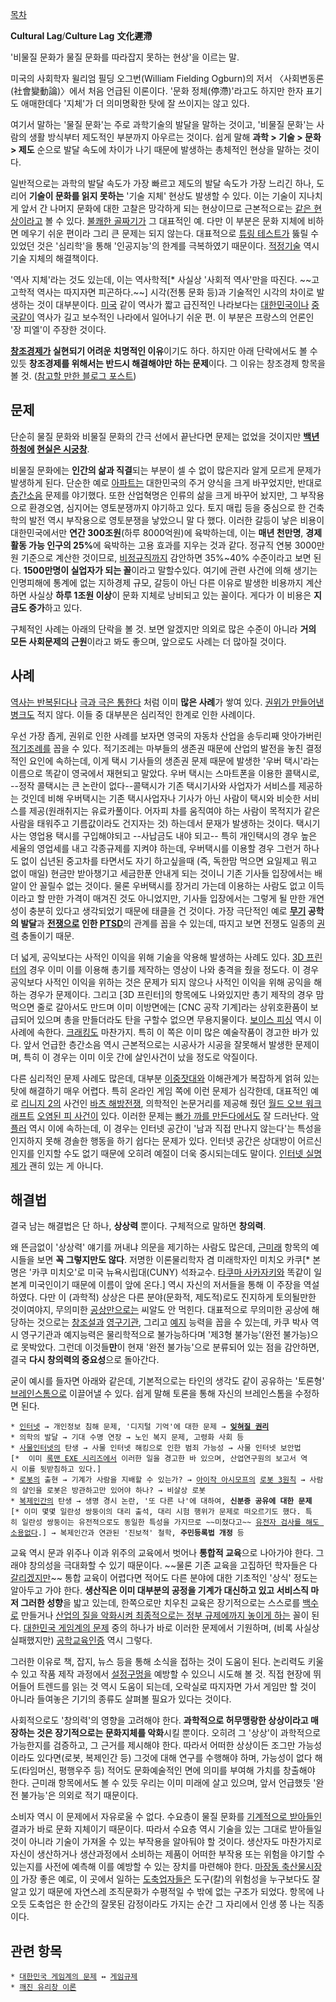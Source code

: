 [[목차]]

'''Cultural Lag'''/'''Culture Lag'''
'''文化遲滯'''

'비물질 문화가 물질 문화를 따라잡지 못하는 현상'을 이르는 말.


미국의 사회학자 윌리엄 필딩 오그번(William Fielding Ogburn)의 저서 〈사회변동론(社會變動論)〉에서 처음 언급된 이론이다. '문화 정체(停滯)'라고도 하지만 한자 표기도 애매한데다 '지체'가 더 의미명확한 탓에 잘 쓰이지는 않고 있다.

여기서 말하는 '물질 문화'는 주로 과학기술의 발달을 말하는 것이고, '비물질 문화'는 사람의 생활 방식부터 제도적인 부분까지 아우르는 것이다. 쉽게 말해 '''과학 > 기술 > 문화 > 제도''' 순으로 발달 속도에 차이가 나기 때문에 발생하는 총체적인 현상을 말하는 것이다.

일반적으로는 과학의 발달 속도가 가장 빠르고 제도의 발달 속도가 가장 느리긴 하나, 도리어 '''기술이 문화를 읽지 못하는''' '기술 지체' 현상도 발생할 수 있다. 이는 기술이 지나치게 앞서 간 나머지 문화에 대한 고찰은 망각하게 되는 현상이므로 근본적으로는 [[극과 극은 통한다|같은 현상]]이라고 볼 수 있다. [[불쾌한 골짜기]]가 그 대표적인 예. 다만 이 부분은 문화 지체에 비하면 메우기 쉬운 편이라 그리 큰 문제는 되지 않는다. 대표적으로 [[튜링 테스트]]가 뚫릴 수 있었던 것은 '심리학'을 통해 '인공지능'의 한계를 극복하였기 때문이다. [[적정기술]] 역시 기술 지체의 해결책이다.

'역사 지체'라는 것도 있는데, 이는 역사학적[* 사실상 '사회적 역사'만을 따진다. ~~고고학적 역사는 따지자면 피곤하다.~~] 시각(전통 문화 등)과 기술적인 시각의 차이로 발생하는 것이 대부분이다. [[미국]] 같이 역사가 짧고 급진적인 나라보다는 [[대한민국]]이나 [[중국]]같이 역사가 길고 보수적인 나라에서 일어나기 쉬운 편. 이 부분은 프랑스의 언론인 '장 피엘'이 주장한 것이다.

'''[[창조경제]]가 실현되기 어려운 치명적인 이유'''이기도 하다. 하지만 아래 단락에서도 볼 수 있듯 '''창조경제를 위해서는 반드시 해결해야만 하는 문제'''이다. 그 이유는 창조경제 항목을 볼 것. ([http://crevolution.kr/80192781556 참고할 만한 블로그 포스트])

== 문제 ==

단순히 물질 문화와 비물질 문화의 간극 선에서 끝난다면 문제는 없었을 것이지만 '''[[백년하청]]에 [[현실은 시궁창]]'''.

비물질 문화에는 '''인간의 삶과 직결'''되는 부분이 셀 수 없이 많은지라 알게 모르게 문제가 발생하게 된다. 단순한 예로 [[아파트]]는 대한민국의 주거 양식을 크게 바꾸었지만, 반대로 [[층간소음]] 문제를 야기했다. 또한 산업혁명은 인류의 삶을 크게 바꾸어 놨지만, 그 부작용으로 환경오염, 심지어는 영토분쟁까지 야기하고 있다. 토지 매립 등을 중심으로 한 건축학의 발전 역시 부작용으로 영토분쟁을 낳았으니 말 다 했다. 이러한 갈등이 낳은 비용이 대한민국에서만 '''연간 300조원'''(하루 8000억원)에 육박하는데, 이는 '''매년 천만명''', '''경제 활동 가능 인구의 25%'''에 육박하는 고용 효과를 지우는 것과 같다. 정규직 연봉 3000만원 기준으로 계산한 것이므로, [[비정규직]]까지 감안하면 35%~40% 수준이라고 보면 된다. '''1500만명이 실업자가 되는 꼴'''이라고 말할수있다. 여기에 관련 사건에 의해 생기는 인명피해에 통계에 없는 지하경제 규모, 갈등이 아닌 다른 이유로 발생한 비용까지 계산하면 사실상 '''하루 1조원 이상'''이 문화 지체로 낭비되고 있는 꼴이다. 게다가 이 비용은 '''지금도 증가'''하고 있다.

구체적인 사례는 아래의 단락을 볼 것. 보면 알겠지만 의외로 많은 수준이 아니라 '''거의 모든 사회문제의 근원'''이라고 봐도 좋으며, 앞으로도 사례는 더 많아질 것이다.

== 사례 ==

[[역사는 반복된다]]나 [[극과 극은 통한다]] 처럼 이미 '''많은 사례'''가 쌓여 있다. [[권위가 만들어낸 병크]]도 적지 않다. 이들 중 대부분은 심리적인 한계로 인한 사례이다.

우선 가장 좁게, 권위로 인한 사례를 보자면 영국의 자동차 산업을 송두리째 앗아가버린 [[적기조례]]를 꼽을 수 있다. 적기조례는 마부들의 생존권 때문에 산업의 발전을 놓친 결정적인 요인에 속하는데, 이게 택시 기사들의 생존권 문제 때문에 발생한 '우버 택시'라는 이름으로 똑같이 영국에서 재현되고 말았다. 우버 택시는 스마트폰을 이용한 콜택시로, --정작 콜택시는 큰 논란이 없다--콜택시가 기존 택시기사와 사업자가 서비스를 제공하는 것인데 비해 우버택시는 기존 택시사업자나 기사가 아닌 사람이 택시와 비슷한 서비스를 제공(원래취지는 유료카풀이다. 어자피 차를 움직여야 하는 사람이 목적지가 같은 사람을 태워주고 기름값이라도 건지자는 것) 하는데서 문재가 발생하는 것이다. 택시기사는 영업용 택시를 구입해야되고 --사납금도 내야 되고-- 특히 개인택시의 경우 높은 세율의 영업세를 내고 각종규제를 지켜야 하는데, 우버택시를 이용할 경우 그런거 하나도 없이 십년된 중고차를 타면서도 자기 하고싶을때 (즉, 독한맘 먹으면 요일제고 뭐고 없이 매일) 현금만 받아챙기고 세금한푼 안내게 되는 것이니 기존 기사들 입장에서는 배알이 안 꼴릴수 없는 것이다. 물론 우버택시를 장거리 가는데 이용하는 사람도 없고 이득이라고 할 만한 가격이 매겨진 것도 아니었지만, 기사들 입장에서는 그렇게 될 만한 개연성이 충분히 있다고 생각되었기 때문에 태클을 건 것이다. 가장 극단적인 예로 '''[[무기]] 공학의 발달'''과 '''[[전쟁]]으로 인한 [[PTSD]]'''의 관계를 꼽을 수 있는데, 따지고 보면 전쟁도 일종의 [[권력]] 충돌이기 때문.

더 넓게, 공익보다는 사적인 이익을 위해 기술을 악용해 발생하는 사례도 있다. [[3D 프린터]]의 경우 이미 이를 이용해 총기를 제작하는 영상이 나와 충격을 줬을 정도다. 이 경우 공익보다 사적인 이익을 위하는 것은 문제가 되지 않으나 사적인 이익을 위해 공익을 해하는 경우가 문제이다. 그리고 [3D 프린터]의 항목에도 나와있지만 총기 제작의 경우 맘먹으면 줄로 갈아서도 만드며 이미 이방면에는 [CNC 공작 기계]라는 상위호환품이 보급되어 있으며 총을 만들더라도 탄을 구할수 없으면 무용지물이다. [[전기통신금융사기|보이스 피싱]] 역시 이 사례에 속한다. [[크래킹]]도 마찬가지. 특히 이 쪽은 이미 많은 예술작품이 경고한 바가 있다. 앞서 언급한 층간소음 역시 근본적으로는 시공사가 시공을 잘못해서 발생한 문제이며, 특히 이 경우는 이미 이웃 간에 살인사건이 났을 정도로 악질이다.

다른 심리적인 문제 사례도 많은데, 대부분 [[이중잣대]]와 이해관계가 복잡하게 얽혀 있는 탓에 해결하기 매우 어렵다. 특히 온라인 게임 쪽에 이런 문제가 심각한데, 대표적인 예로 [[리니지 2]]의 사건인 [[바츠 해방전쟁]], 의학적인 논문거리를 제공해 줬던 [[월드 오브 워크래프트]] [[오염된 피 사건]]이 있다. 이러한 문제는 [[빠가 까를 만든다]]에서도 잘 드러난다. [[악플러]] 역시 이에 속하는데, 이 경우는 인터넷 공간이 '남과 직접 만나지 않는다'는 특성을 인지하지 못해 경솔한 행동을 하기 쉽다는 문제가 있다. 인터넷 공간은 상대방이 어르신인지를 인지할 수도 없기 때문에 오히려 예절이 더욱 중시되는데도 말이다. [[인터넷 실명제]]가 괜히 있는 게 아니다.

== 해결법 ==

결국 남는 해결법은 단 하나, '''상상력''' 뿐이다. 구체적으로 말하면 '''창의력'''.

왜 뜬금없이 '상상력' 얘기를 꺼내냐 의문을 제기하는 사람도 많은데, [[근미래]] 항목의 예시들을 보면 '''꼭 그렇지만도 않다'''. 저명한 이론물리학자 겸 미래학자인 미치오 카쿠[* 본명은 '카쿠 미치오'로 미국 뉴욕시립대(CUNY) 석좌교수. [[타쿠마 사카자키]]와 똑같이 일본계 미국인이기 때문에 이름이 앞에 온다.] 역시 자신의 저서들을 통해 이 주장을 역설하였다. 다만 이 (과학적) 상상은 다른 분야(문화적, 제도적)로도 진지하게 토의될만한 것이여야지, 무의미한 [[공상]]만으로는 씨알도 안 먹힌다. 대표적으로 무의미한 공상에 해당하는 것으로는 [[창조설]]과 [[영구기관]], 그리고 [[예지]] 능력을 꼽을 수 있는데, 카쿠 박사 역시 영구기관과 예지능력은 물리학적으로 불가능하다며 '제3형 불가능'(완전 불가능)으로 못박았다. 그런데 이것들'''만'''이 현재 '완전 불가능'으로 분류되어 있는 점을 감안하면, 결국 '''다시 창의력의 중요성'''으로 돌아간다.

굳이 예시를 들자면 아래와 같은데, 기본적으로는 타인의 생각도 같이 공유하는 '토론형' [[브레인스톰]]으로 이끌어낼 수 있다. 쉽게 말해 토론을 통해 자신의 브레인스톰을 수정하면 된다.

 * [[인터넷]] → 개인정보 침해 문제, '디지털 기억'에 대한 문제 → '''[[잊혀질 권리]]'''
 * 의학의 발달 → 기대 수명 연장 → 노인 복지 문제, 고령화 사회 등
 * [[사물인터넷]]의 탄생 → 사물 인터넷 해킹으로 인한 범죄 가능성 → 사물 인터넷 보안법[*  이미 [[록맨 EXE 시리즈]]에서 이러한 일을 경고한 바 있으며, 산업연구원의 보고서 역시 이를 뒷받침하고 있다.]
 * [[로봇]]의 출현 → 기계가 사람을 지배할 수 있는가? → [[아이작 아시모프]]의 [[로봇 3원칙]] → 사람의 살인을 로봇은 방관하고만 있어야 하나? → 비살상 로봇
 * [[복제인간]]의 탄생 → 생명 경시 논란, '또 다른 나'에 대하여, '''신분증 공유에 대한 문제'''[* 이미 몇몇 일란성 쌍둥이의 대리 출석, 대리 시험 행위가 문제로 떠오르기도 했다. 특히 일란성 쌍둥이는 유전적으로도 동일한 특성을 가지므로 ~~미쳤다고~~ [[P-NP 문제|유전자 검사를 해도 소용없다]].] → 복제인간과 연관된 '진보적' 철학, '''주민등록법 개정''' 등

교육 역시 문과 위주나 이과 위주의 교육에서 벗어나 '''통합적 교육'''으로 나아가야 한다. 그래야 창의성을 극대화할 수 있기 때문이다. ~~물론 기존 교육을 고집하던 학자들은 다 [[공밀레|갈리겠지만]]~~ 통합 교육이 어렵다면 적어도 다른 분야에 대한 기초적인 '상식' 정도는 알아두고 가야 한다. '''생산직은 이미 대부분의 공정을 기계가 대신하고 있고 서비스직 마저 그러한 성향'''을 밟고 있는데, 한쪽으로만 치우친 교육은 장기적으로는 스스로를 [[백수]]로 만들거나 [[레드 오션|산업의 질을 악화시켜 최종적으로는 정부 규제에까지 놓이게 하는]] 꼴이 된다. [[대한민국 게임계의 문제]] 중의 하나가 바로 이러한 문제에서 기원하며, (비록 사실상 실패했지만) [[공학교육인증]] 역시 그렇다.

그러한 이유로 책, 잡지, 뉴스 등을 통해 소식을 접하는 것이 도움이 된다. 논리력도 키울 수 있고 작품 제작 과정에서 [[설정구멍]]을 예방할 수 있으니 시도해 볼 것. 직접 현장에 뛰어들어 트렌드를 읽는 것 역시 도움이 되는데, 오락실로 따지자면 가서 게임만 할 것이 아니라 들여놓은 기기의 종류도 살펴볼 필요가 있다는 것이다.

사회적으로도 '창의력'의 영향을 고려해야 한다. '''과학적으로 허무맹랑한 상상이라고 매장하는 것은 장기적으로는 문화지체를 악화'''시킬 뿐이다. 오히려 그 '상상'이 과학적으로 가능한지를 검증하고, 그 근거를 제시해야 한다. 따라서 어떠한 상상이든 조그만 가능성이라도 있다면(로봇, 복제인간 등) 그것에 대해 연구를 수행해야 하며, 가능성이 없다 해도(타임머신, 평행우주 등) 적어도 문화예술적인 면에 의미를 부여해 가치를 창출해야 한다. 근미래 항목에서도 볼 수 있듯 우리는 이미 미래에 살고 있으며, 앞서 언급했듯 '완전 불가능'은 의외로 적기 때문이다.

소비자 역시 이 문제에서 자유로울 수 없다. 수요층이 물질 문화를 [[클론|기계적으로 받아들인]] 결과가 바로 문화 지체이기 때문이다. 따라서 수요층 역시 기술을 있는 그대로 받아들일 것이 아니라 기술이 가져올 수 있는 부작용을 알아둬야 할 것이다. 생산자도 마찬가지로 자신이 생산하거나 생산과정에서 소비하는 제품이 어떠한 부작용 또는 위험을 야기할 수 있는지를 사전에 예측해 이를 예방할 수 있는 장치를 마련해야 한다. [[마장동 축산물시장]]이 가장 좋은 예로, 이 곳에서 일하는 [[도축업자]]들은 도구(칼)의 위험성을 누구보다도 잘 알고 있기 때문에 자연스레 조직문화가 수평적일 수 밖에 없는 구조가 되었다. 항목에 나오듯 도축업은 한 순간의 잘못된 감정이라도 가지는 순간 그 자리에서 인생 쫑 나는 직종이다.

== 관련 항목 ==

 * [[대한민국 게임계의 문제]] ↔ [[게임규제]]
 * [[깨진 유리창 이론]]
